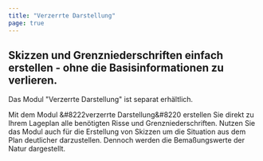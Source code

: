 ```yaml
---
title: "Verzerrte Darstellung"
page: true
---
```

## Skizzen und Grenzniederschriften einfach erstellen - ohne die Basisinformationen zu verlieren.

<Warning>
Das Modul &quot;Verzerrte Darstellung&quot; ist separat erh&#228;ltlich.
</Warning>


Mit dem Modul &#8222verzerrte Darstellung&#8220 erstellen Sie direkt zu Ihrem Lageplan alle ben&#246;tigten Risse und Grenzniederschriften. Nutzen Sie das Modul auch f&#252;r die Erstellung von Skizzen um die Situation aus dem Plan deutlicher darzustellen. Dennoch werden die Bema&#223;ungswerte der Natur dargestellt.
